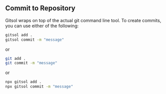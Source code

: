 ## Commit to Repository
Gitsol wraps on top of the actual git command line tool. To create commits, you can use either of the following:

```bash
gitsol add .
gitsol commit -m "message"
```

or

```bash
git add .
git commit -m "message"
```

or

```bash
npx gitsol add .
npx gitsol commit -m "message"
```



